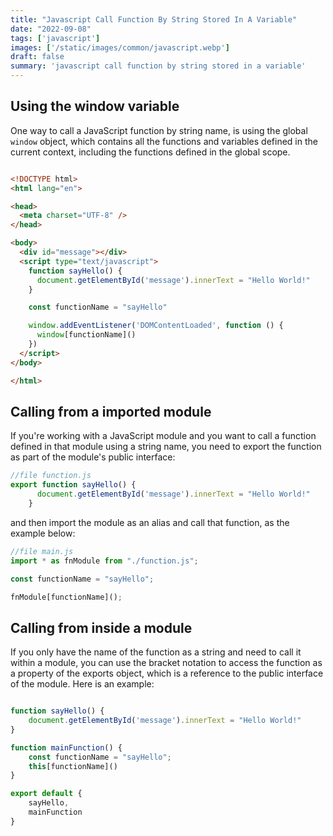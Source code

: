 ```yaml
---
title: "Javascript Call Function By String Stored In A Variable"
date: "2022-09-08"
tags: ['javascript']
images: ['/static/images/common/javascript.webp']
draft: false
summary: 'javascript call function by string stored in a variable'
---
```


## Using the window variable

One way to call a JavaScript function by string name, is using the global `window` object, which contains all the functions and variables defined in the current context, including the functions defined in the global scope.

```html

<!DOCTYPE html>
<html lang="en">

<head>
  <meta charset="UTF-8" />
</head>

<body>
  <div id="message"></div>
  <script type="text/javascript">
    function sayHello() {
      document.getElementById('message').innerText = "Hello World!"
    }

    const functionName = "sayHello"

    window.addEventListener('DOMContentLoaded', function () {
      window[functionName]()
    })
  </script>
</body>

</html>

```

## Calling from a imported module

If you're working with a JavaScript module and you want to call a function defined in that module using a string name, you need to export the function as part of the module's public interface:

```js
//file function.js
export function sayHello() {
      document.getElementById('message').innerText = "Hello World!"
    }
```

and then import the module as an alias and call that function, as the example below:

```js
//file main.js
import * as fnModule from "./function.js";

const functionName = "sayHello";

fnModule[functionName]();

```

## Calling from inside a module

If you only have the name of the function as a string and need to call it within a module, you can use the bracket notation to access the function as a property of the exports object, which is a reference to the public interface of the module. Here is an example:

```js

function sayHello() {
    document.getElementById('message').innerText = "Hello World!"
}

function mainFunction() {
    const functionName = "sayHello";
    this[functionName]()
}

export default {
    sayHello,
    mainFunction
}

```

